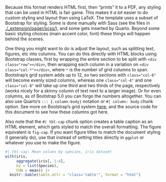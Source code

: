 Because this format renders HTML first, then "prints" it to a PDF, any styling that can be used in HTML is fair game. This makes it _a lot_ easier to do custom styling and layout than using LaTeX. The template uses a subset of Bootstrap for styling. Some is done manually with Sass (see the files in [./_extension/pager/scss/](./_extensions/pager/scss/)), and some gets inserted by Quarto. Beyond some basic styling choices (main accent color, font) these things will happen behind the scenes. 

One thing you might want to do is adjust the layout, such as splitting text, figures, etc into columns. You can do this directly with HTML blocks using Bootstrap classes, first by wrapping the entire section to be split with `<div class="row"></div>`, then wrapping each column in a variation on `<div class="col-*"></div>`, where `*` is the number of grid columns to span. Bootstrap's grid system adds up to 12, so two sections with `class="col-6"` will become evenly sized columns, whereas one `class="col-4"` and one `class="col-8"` will take up one third and two thirds of the page, respectively (works nicely for a skinny column of text next to a larger image). Or for even columns, as of Bootstrap 5.0 you can forgo the numbers altogether. You can also use Quarto's `::: {.column-body}` notation or `#| column: body` chunk option. See more on Bootstrap's grid system [here](https://getbootstrap.com/docs/5.3/layout/grid), and the source code for this document to see how these columns got here.

<div class="row">

<div class="col-4">

Also note that the `#| tbl-cap` chunk option creates a table caption as an HTML element, which gets styled to match the overall formatting. The figure equivalent is `fig-cap`. If you want figure titles to match the document styling (I generally do), use that instead of setting titles directly in `ggplot` or whatever you use to make the figure.

</div>

<div class="col-8">

```r
#| tbl-cap: Mean values by species, iris dataset
with(iris, 
     aggregate(iris[, 1:4],
     by = list(Species),
     FUN = mean)) |>
  knitr::kable(table.attr = "class='table'", format = "html")
```

</div>

</div>